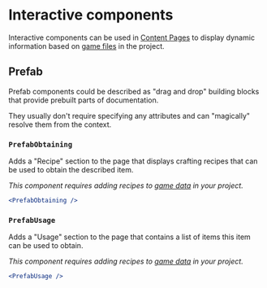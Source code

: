 # Interactive components

Interactive components can be used in [Content Pages](../folder_structure/pages/content_pages) to display dynamic
information based on [game files](../folder_structure/game_data) in the project.

## Prefab

Prefab components could be described as "drag and drop" building blocks that provide prebuilt parts of documentation.

They usually don't require specifying any attributes and can "magically" resolve them from the context.

### `PrefabObtaining`

Adds a "Recipe" section to the page that displays crafting recipes that can be used to obtain the described item.

*This component requires adding recipes to [game data](../game_data) in your project.*

```jsx
<PrefabObtaining />
```

### `PrefabUsage`

Adds a "Usage" section to the page that contains a list of items this item can be used to obtain.

*This component requires adding recipes to [game data](../game_data) in your project.*

```jsx
<PrefabUsage />
```
